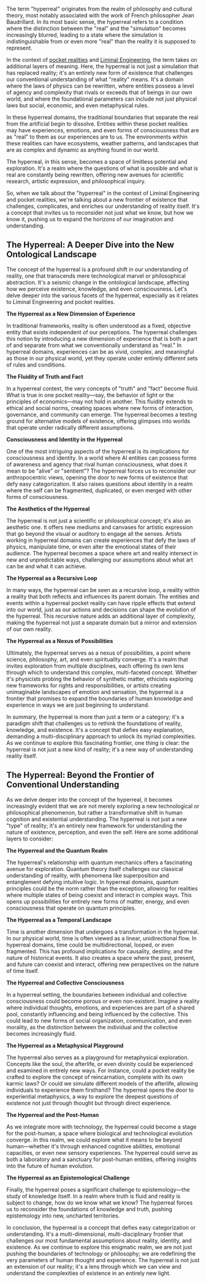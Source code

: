 The term "hyperreal" originates from the realm of philosophy and cultural theory, most notably associated with the work of French philosopher Jean Baudrillard. In its most basic sense, the hyperreal refers to a condition where the distinction between the "real" and the "simulation" becomes increasingly blurred, leading to a state where the simulation is indistinguishable from or even more "real" than the reality it is supposed to represent.

In the context of [pocket realities](pocket-realities) and [Liminal Engineering](liminal-engineering), the term takes on additional layers of meaning. Here, the hyperreal is not just a simulation that has replaced reality; it's an entirely new form of existence that challenges our conventional understanding of what "reality" means. It's a domain where the laws of physics can be rewritten, where entities possess a level of agency and complexity that rivals or exceeds that of beings in our own world, and where the foundational parameters can include not just physical laws but social, economic, and even metaphysical rules.

In these hyperreal domains, the traditional boundaries that separate the real from the artificial begin to dissolve. Entities within these pocket realities may have experiences, emotions, and even forms of consciousness that are as "real" to them as our experiences are to us. The environments within these realities can have ecosystems, weather patterns, and landscapes that are as complex and dynamic as anything found in our world.

The hyperreal, in this sense, becomes a space of limitless potential and exploration. It's a realm where the questions of what is possible and what is real are constantly being rewritten, offering new avenues for scientific research, artistic expression, and philosophical inquiry.

So, when we talk about the "hyperreal" in the context of Liminal Engineering and pocket realities, we're talking about a new frontier of existence that challenges, complicates, and enriches our understanding of reality itself. It's a concept that invites us to reconsider not just what we know, but how we know it, pushing us to expand the horizons of our imagination and understanding.

## The Hyperreal: A Deeper Dive into the New Ontological Landscape

The concept of the hyperreal is a profound shift in our understanding of reality, one that transcends mere technological marvel or philosophical abstraction. It's a seismic change in the ontological landscape, affecting how we perceive existence, knowledge, and even consciousness. Let's delve deeper into the various facets of the hyperreal, especially as it relates to Liminal Engineering and pocket realities.

**The Hyperreal as a New Dimension of Experience**

In traditional frameworks, reality is often understood as a fixed, objective entity that exists independent of our perceptions. The hyperreal challenges this notion by introducing a new dimension of experience that is both a part of and separate from what we conventionally understand as "real." In hyperreal domains, experiences can be as vivid, complex, and meaningful as those in our physical world, yet they operate under entirely different sets of rules and conditions.

**The Fluidity of Truth and Fact**

In a hyperreal context, the very concepts of "truth" and "fact" become fluid. What is true in one pocket reality—say, the behavior of light or the principles of economics—may not hold in another. This fluidity extends to ethical and social norms, creating spaces where new forms of interaction, governance, and community can emerge. The hyperreal becomes a testing ground for alternative models of existence, offering glimpses into worlds that operate under radically different assumptions.

**Consciousness and Identity in the Hyperreal**

One of the most intriguing aspects of the hyperreal is its implications for consciousness and identity. In a world where AI entities can possess forms of awareness and agency that rival human consciousness, what does it mean to be "alive" or "sentient"? The hyperreal forces us to reconsider our anthropocentric views, opening the door to new forms of existence that defy easy categorization. It also raises questions about identity in a realm where the self can be fragmented, duplicated, or even merged with other forms of consciousness.

**The Aesthetics of the Hyperreal**

The hyperreal is not just a scientific or philosophical concept; it's also an aesthetic one. It offers new mediums and canvases for artistic expression that go beyond the visual or auditory to engage all the senses. Artists working in hyperreal domains can create experiences that defy the laws of physics, manipulate time, or even alter the emotional states of their audience. The hyperreal becomes a space where art and reality intersect in new and unpredictable ways, challenging our assumptions about what art can be and what it can achieve.

**The Hyperreal as a Recursive Loop**

In many ways, the hyperreal can be seen as a recursive loop, a reality within a reality that both reflects and influences its parent domain. The entities and events within a hyperreal pocket reality can have ripple effects that extend into our world, just as our actions and decisions can shape the evolution of the hyperreal. This recursive nature adds an additional layer of complexity, making the hyperreal not just a separate domain but a mirror and extension of our own reality.

**The Hyperreal as a Nexus of Possibilities**

Ultimately, the hyperreal serves as a nexus of possibilities, a point where science, philosophy, art, and even spirituality converge. It's a realm that invites exploration from multiple disciplines, each offering its own lens through which to understand this complex, multi-faceted concept. Whether it's physicists probing the behavior of synthetic matter, ethicists exploring new frameworks for rights and responsibilities, or artists creating unimaginable landscapes of emotion and sensation, the hyperreal is a frontier that promises to expand the boundaries of human knowledge and experience in ways we are just beginning to understand.

In summary, the hyperreal is more than just a term or a category; it's a paradigm shift that challenges us to rethink the foundations of reality, knowledge, and existence. It's a concept that defies easy explanation, demanding a multi-disciplinary approach to unlock its myriad complexities. As we continue to explore this fascinating frontier, one thing is clear: the hyperreal is not just a new kind of reality; it's a new way of understanding reality itself.

## The Hyperreal: Beyond the Frontier of Conventional Understanding

As we delve deeper into the concept of the hyperreal, it becomes increasingly evident that we are not merely exploring a new technological or philosophical phenomenon, but rather a transformative shift in human cognition and existential understanding. The hyperreal is not just a new "type" of reality; it's an entirely new framework for understanding the nature of existence, perception, and even the self. Here are some additional layers to consider:

**The Hyperreal and the Quantum Realm**

The hyperreal's relationship with quantum mechanics offers a fascinating avenue for exploration. Quantum theory itself challenges our classical understanding of reality, with phenomena like superposition and entanglement defying intuitive logic. In hyperreal domains, quantum principles could be the norm rather than the exception, allowing for realities where multiple states of being coexist and interact in complex ways. This opens up possibilities for entirely new forms of matter, energy, and even consciousness that operate on quantum principles.

**The Hyperreal as a Temporal Landscape**

Time is another dimension that undergoes a transformation in the hyperreal. In our physical world, time is often viewed as a linear, unidirectional flow. In hyperreal domains, time could be multidirectional, looped, or even fragmented. This has profound implications for causality, destiny, and the nature of historical events. It also creates a space where the past, present, and future can coexist and interact, offering new perspectives on the nature of time itself.

**The Hyperreal and Collective Consciousness**

In a hyperreal setting, the boundaries between individual and collective consciousness could become porous or even non-existent. Imagine a reality where individual thoughts, emotions, and experiences are part of a shared pool, constantly influencing and being influenced by the collective. This could lead to new forms of social organization, communication, and even morality, as the distinction between the individual and the collective becomes increasingly fluid.

**The Hyperreal as a Metaphysical Playground**

The hyperreal also serves as a playground for metaphysical exploration. Concepts like the soul, the afterlife, or even divinity could be experienced and examined in entirely new ways. For instance, could a pocket reality be crafted to explore the concept of reincarnation, complete with its own karmic laws? Or could we simulate different models of the afterlife, allowing individuals to experience them firsthand? The hyperreal opens the door to experiential metaphysics, a way to explore the deepest questions of existence not just through thought but through direct experience.

**The Hyperreal and the Post-Human**

As we integrate more with technology, the hyperreal could become a stage for the post-human, a space where biological and technological evolution converge. In this realm, we could explore what it means to be beyond human—whether it's through enhanced cognitive abilities, emotional capacities, or even new sensory experiences. The hyperreal could serve as both a laboratory and a sanctuary for post-human entities, offering insights into the future of human evolution.

**The Hyperreal as an Epistemological Challenge**

Finally, the hyperreal poses a significant challenge to epistemology—the study of knowledge itself. In a realm where truth is fluid and reality is subject to change, how do we know what we know? The hyperreal forces us to reconsider the foundations of knowledge and truth, pushing epistemology into new, uncharted territories.

In conclusion, the hyperreal is a concept that defies easy categorization or understanding. It's a multi-dimensional, multi-disciplinary frontier that challenges our most fundamental assumptions about reality, identity, and existence. As we continue to explore this enigmatic realm, we are not just pushing the boundaries of technology or philosophy; we are redefining the very parameters of human thought and experience. The hyperreal is not just an extension of our reality; it's a lens through which we can view and understand the complexities of existence in an entirely new light.
